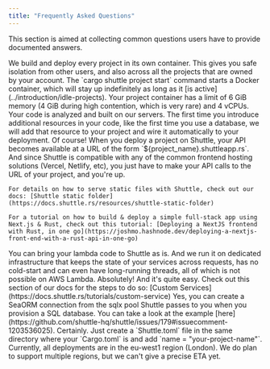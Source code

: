 ```yaml
---
title: "Frequently Asked Questions"
---
```


This section is aimed at collecting common questions users have to provide documented answers.

<AccordionGroup>
  <Accordion title="How secure is Shuttle?">
    We build and deploy every project in its own container.
    This gives you safe isolation from other users,
    and also across all the projects that are owned by your account.
  </Accordion>
  <Accordion title="What happens when I create a project?">
    The `cargo shuttle project start` command starts a Docker container, which will
    stay up indefinitely as long as it [is active](../introduction/idle-projects). Your project container
    has a limit of 6 GiB memory (4 GiB during high contention, which is very rare) and 4 vCPUs.
  </Accordion>
  <Accordion title="What happens when I deploy to Shuttle?">
    Your code is analyzed and built on our servers. The first time you introduce additional resources in your code, like the first time you use a database, we will add that resource to your project and wire it automatically to your deployment.
  </Accordion>
  <Accordion title="Can I use frontend frameworks with Shuttle?">
    Of course! When you deploy a project on Shuttle, your API becomes available at a URL of the form `${project_name}.shuttleapp.rs`. And since Shuttle is compatible with any of the common frontend hosting solutions (Vercel, Netlify, etc), you just have to make your API calls to the URL of your project, and you're up.

    For details on how to serve static files with Shuttle, check out our docs: [Shuttle static folder](https://docs.shuttle.rs/resources/shuttle-static-folder)

    For a tutorial on how to build & deploy a simple full-stack app using Next.js & Rust, check out this tutorial: [Deploying a NextJS frontend with Rust, in one go](https://joshmo.hashnode.dev/deploying-a-nextjs-front-end-with-a-rust-api-in-one-go)
  </Accordion>
  <Accordion title="How does this differ from using serverless framework with Rust Lambda and provided runtime?">
    You can bring your lambda code to Shuttle as is. And we run it on dedicated infrastructure that keeps the state of your services across requests, has no cold-start and can even have long-running threads, all of which is not possible on AWS Lambda.
  </Accordion>
  <Accordion title="Can I implement my own custom service for shuttle?">
    Absolutely! And it's quite easy. Check out this section of our docs for the steps to do so: [Custom Services](https://docs.shuttle.rs/tutorials/custom-service)
  </Accordion>
  <Accordion title="Can I use SeaORM with Shuttle?">
    Yes, you can create a SeaORM connection from the sqlx pool Shuttle passes to you when you provision a SQL database. You can take a look at the example [here](https://github.com/shuttle-hq/shuttle/issues/179#issuecomment-1203536025).
  </Accordion>
  <Accordion title="Can I rename my Shuttle project?">
    Certainly. Just create a `Shuttle.toml` file in the same directory where your `Cargo.toml` is and add `name = "your-project-name"`.
  </Accordion>
  <Accordion title="Where geographically are deployments hosted?">
    Currently, all deployments are in the eu-west1 region (London).
  </Accordion>
  <Accordion title="Do we plan to support multiple regions?">
    We do plan to support multiple regions, but we can't give a precise ETA yet.
  </Accordion>
</AccordionGroup>

